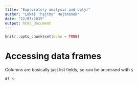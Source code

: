 ```yaml
---
title: "Exploratory analysis and dplyr"
author: "Lukáš 'hejtmy' Hejtmánek"
date: "22/07/2019"
output: html_document
---
```


```r
knitr::opts_chunk$set(echo = TRUE)
```

# Accessing data frames
Columns are basically just list fields, so can be accessed with `$`

```r
df <- 

```